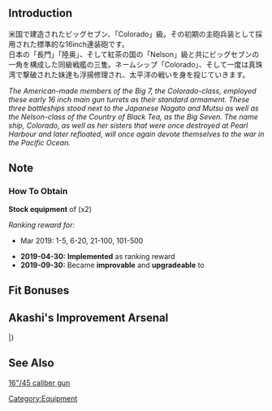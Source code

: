 {{EquipmentInfo|330}}

==Introduction==
米国で建造されたビッグセブン、「Colorado」級。その初期の主砲兵装として採用された標準的な16inch連装砲です。<br>日本の「長門」「陸奥」、そして紅茶の国の「Nelson」級と共にビッグセブンの一角を構成した同級戦艦の三隻。ネームシップ「Colorado」、そして一度は真珠湾で撃破された妹達も浮揚修理され、太平洋の戦いを身を投じていきます。

''The American-made members of the Big 7, the Colorado-class, employed these early 16 inch main gun turrets as their standard armament. These three battleships stood next to the Japanese Nagato and Mutsu as well as the Nelson-class of the Country of Black Tea, as the Big Seven. The name ship, Colorado, as well as her sisters that were once destroyed at Pearl Harbour and later refloated, will once again devote themselves to the war in the Pacific Ocean.''

==Note==
<div class="mw-collapsible"><h3>How To Obtain</h3>
<div class="mw-collapsible-content">
'''Stock equipment''' of {{Ship/Link|Colorado}} (x2)

''Ranking reward for:''
* Mar 2019: 1-5, 6-20, 21-100, 101-500

</div></div>


<div class="mw-collapsible><h3>Updates History</h3>
<div class="mw-collapsible-content>
* '''2019-04-30:''' '''Implemented''' as ranking reward
* '''2019-09-30:''' Became '''improvable''' and '''upgradeable''' to {{Equipment/Link|16inch Mk.V Twin Gun Mount}}
</div></div>

==Fit Bonuses==
{{:16inch Mk.I Twin Gun Mount/Bonuses}}

==Akashi's Improvement Arsenal==
{{AkashiWorkshop}}
{{AkashiWorkshopLine
|Name=16inch Mk.I Twin Gun Mount
|ItemType=RedGunHeavy
|Fuel=30
|Ammo=350
|Steel=480
|Baux=0
|Mats0-5=3/4
|Mats6-9=6/8
|Mats10=16/24
|Screws0-5=2/3
|Screws6-9=3/6
|Screws10=6/8
|EquipConsume0-5=1x{{RedGunHeavy|41cm Twin Gun Mount}}
|EquipConsume6-9=2x{{RedGunHeavy|41cm Twin Gun Mount}}
|EquipConsume10=3x{{RedGunHeavy|41cm Twin Gun Mount}}<br>1x{{GunMat}}
|Sun=✓
|Mon=✓
|Tue=✓
|Wed=✓
|Thu=✓
|Fri=✓
|Sat=✓
|2ndShip=[[Colorado]]
|Notes=Upgrades to [[16inch Mk.V Twin Gun Mount]].
}}
|}

==See Also==
[[wikipedia:16"/45_caliber_gun|16"/45 caliber gun]]

{{Equipmentlist}}
[[Category:Equipment]]